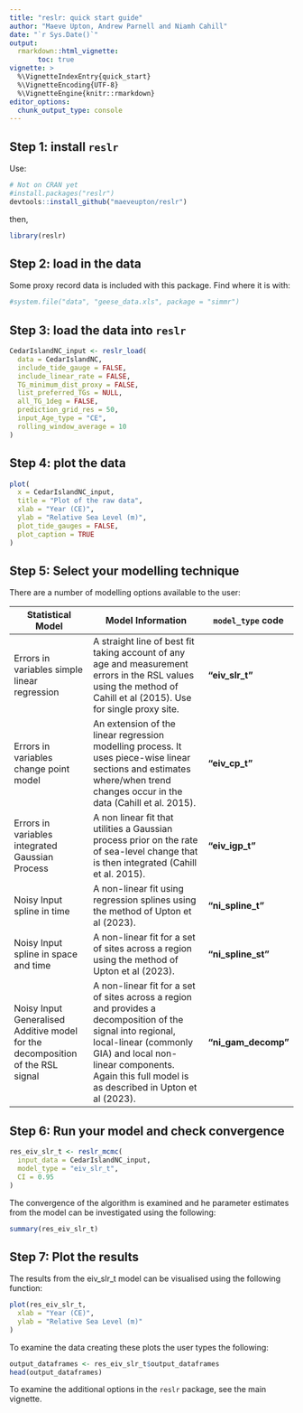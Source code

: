 ```yaml
---
title: "reslr: quick start guide"
author: "Maeve Upton, Andrew Parnell and Niamh Cahill"
date: "`r Sys.Date()`"
output: 
  rmarkdown::html_vignette:
       toc: true
vignette: >
  %\VignetteIndexEntry{quick_start}
  %\VignetteEncoding{UTF-8}
  %\VignetteEngine{knitr::rmarkdown}
editor_options: 
  chunk_output_type: console
---
```


## Step 1: install `reslr`

Use:
```r
# Not on CRAN yet
#install.packages("reslr")
devtools::install_github("maeveupton/reslr")
```
then,
```r
library(reslr)
```

## Step 2: load in the data

Some proxy record data is included with this package. Find where it is with:

```r
#system.file("data", "geese_data.xls", package = "simmr")
```


## Step 3: load the data into `reslr`
```r
CedarIslandNC_input <- reslr_load(
  data = CedarIslandNC,
  include_tide_gauge = FALSE,
  include_linear_rate = FALSE,
  TG_minimum_dist_proxy = FALSE,
  list_preferred_TGs = NULL,
  all_TG_1deg = FALSE,
  prediction_grid_res = 50,
  input_Age_type = "CE",
  rolling_window_average = 10
)
```

## Step 4: plot the data

```r
plot(
  x = CedarIslandNC_input,
  title = "Plot of the raw data",
  xlab = "Year (CE)",
  ylab = "Relative Sea Level (m)",
  plot_tide_gauges = FALSE,
  plot_caption = TRUE
)
```

## Step 5: Select your modelling technique

There are a number of modelling options available to the user:

| Statistical Model | Model Information | `model_type` code | Use |
| ---- | ------- | -- |
| Errors in variables simple linear regression | A straight line of best fit taking account of any age and measurement errors in the RSL values using the method of Cahill et al (2015). Use for single proxy site. | **"eiv_slr_t"** |
| Errors in variables change point model | An extension of the linear regression modelling process. It uses piece-wise linear sections and estimates where/when trend changes occur in the data (Cahill et al. 2015). | **"eiv_cp_t"** |
| Errors in variables integrated Gaussian Process | A non linear fit that utilities a Gaussian process prior on the rate of sea-level change that is then integrated (Cahill et al. 2015). | **"eiv_igp_t"** |
| Noisy Input spline in time | A non-linear fit using regression splines using the method of Upton et al (2023). | **"ni_spline_t"** |
| Noisy Input spline in space and time | A non-linear fit for a set of sites across a region using the method of Upton et al (2023). | **"ni_spline_st"**|
| Noisy Input Generalised Additive model for the decomposition of the RSL signal | A non-linear fit for a set of sites across a region and provides a decomposition of the signal into regional, local-linear (commonly GIA) and local non-linear components. Again this full model is as described in Upton et al (2023). | **"ni_gam_decomp"** |

## Step 6: Run your model and check convergence

```r
res_eiv_slr_t <- reslr_mcmc(
  input_data = CedarIslandNC_input,
  model_type = "eiv_slr_t",
  CI = 0.95
)
```

The convergence of the algorithm is examined and he parameter estimates from the model can be investigated using the following:
```r
summary(res_eiv_slr_t)
```

## Step 7: Plot the results
The results from the eiv_slr_t model can be visualised using the following function:
```r
plot(res_eiv_slr_t,
  xlab = "Year (CE)",
  ylab = "Relative Sea Level (m)"
)
```
To examine the data creating these plots the user types the following:
```r
output_dataframes <- res_eiv_slr_t$output_dataframes
head(output_dataframes)
```


To examine the additional options in the `reslr` package, see the main vignette.
